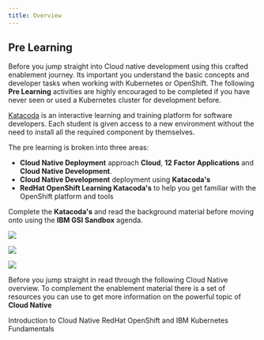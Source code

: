 ```yaml
---
title: Overview
---
```


## Pre Learning

Before you jump straight into Cloud native development using this crafted enablement journey. Its important you understand the basic concepts and developer tasks when working with Kubernetes or OpenShift. The following **Pre Learning** activities are highly encouraged to be completed if you have never seen or used a Kubernetes cluster for development before. 

<InlineNotification>

[Katacoda](https://www.katacoda.com/) is an interactive learning and training platform for software developers. Each student is given access to a new environment without the need to install all the required component by themselves. 

</InlineNotification>

The pre learning is broken into three areas: 
-  **Cloud Native Deployment** approach **Cloud**, **12 Factor Applications** and **Cloud Native Development**.
-  **Cloud Native Development** deployment using **Katacoda's**
-  **RedHat OpenShift Learning Katacoda's** to help you get familiar with the OpenShift platform and tools    

Complete the **Katacoda's** and read the background material before moving onto using the **IBM GSI Sandbox** agenda.

<Row>

<Column colLg={4} colMd={4} noGutterMdLeft>
<ArticleCard
    color="dark"
    title="Cloud Native Deployment"
    subTitle="Work through Cloud Native deployment Katacoda's learning basics of Containers and Kubernetes"
    href="activation/cloudnative-deployment"
    >

![](./images/sysadmins.jpg)

</ArticleCard>
</Column>


<Column colLg={4} colMd={4} noGutterMdLeft>
<ArticleCard
    color="dark"
    title="Cloud Native Development"
    subTitle="Understand the basics of Cloud Computing and Cloud Native development"
    href="/activation/cloudnative-development"
    >

![](./images/code1.jpg)

</ArticleCard>
</Column>


<Column colLg={4} colMd={4} noGutterMdLeft>
<ArticleCard
    color="dark"
    title="OpenShift Interactive Learning"
    subTitle="Work through the RedHat design learning content for OpenShift"
    href="/enablement/overview"
    >

![](./images/code2.jpg)

</ArticleCard>
</Column>

</Row>

Before you jump straight in read through the following Cloud Native overview. To complement the enablement material there is a set of resources you can use to get more information on the powerful topic of **Cloud Native**

<AnchorLinks>
    <AnchorLink to="/enablement/agenda#introduction">Introduction to Cloud Native</AnchorLink>
    <AnchorLink to="/enablement/agenda#redhat-openshift-and-ibm-kubernetes-fundamentals">RedHat OpenShift and IBM Kubernetes Fundamentals</AnchorLink>
</AnchorLinks>
